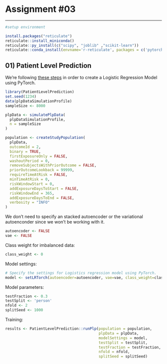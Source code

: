 # Assignment #03

---
```r
#setup environment

install.packages("reticulate")
reticulate::install_miniconda()
reticulate::py_install(c("scipy", "joblib" ,"scikit-learn"))
reticulate::conda_install(envname='r-reticulate', packages = c('pytorch', 'torchvision', 'cpuonly'), forge = TRUE, pip = FALSE, channel = 'pytorch', pip_ignore_installed = TRUE, conda = 'auto')

```

## 01) Patient Level Prediction

We're following [these steps](https://github.com/OHDSI/PatientLevelPrediction/blob/main/inst/doc/BuildingDeepLearningModels.pdf) in order to create a Logistic Regression Model using PyTorch.

```r
library(PatientLevelPrediction)
set.seed(1234)
data(plpDataSimulationProfile)
sampleSize <- 8000

plpData <- simulatePlpData(
  plpDataSimulationProfile,
  n = sampleSize
)

population <- createStudyPopulation(
  plpData,
  outcomeId = 2,
  binary = TRUE,
  firstExposureOnly = FALSE,
  washoutPeriod = 0,
  removeSubjectsWithPriorOutcome = FALSE,
  priorOutcomeLookback = 99999,
  requireTimeAtRisk = FALSE,
  minTimeAtRisk = 0,
  riskWindowStart = 0,
  addExposureDaysToStart = FALSE,
  riskWindowEnd = 365,
  addExposureDaysToEnd = FALSE,
  verbosity = "INFO"
)
```


We don't need to specify an stacked autoencoder or the variational autoenconder since we won't be working with it.

```r
autoencoder <- FALSE
vae <- FALSE
```


Class weight for imbalanced data:

```r
class_weight <- 0
```


Model settings:

```r
# Specify the settings for Logistics regression model using PyTorch.
model <- setLRTorch(autoencoder=autoencoder, vae=vae, class_weight=class_weight)
```


Model parameters:
```r
testFraction <- 0.3
testSplit <- 'person'
nfold <- 2
splitSeed <- 1000
```


Training: 

```r
results <- PatientLevelPrediction::runPlp(population = population,
                                          plpData = plpData,
                                          modelSettings = model,
                                          testSplit = testSplit,
                                          testFraction = testFraction,
                                          nfold = nfold,
                                          splitSeed = splitSeed)
```


